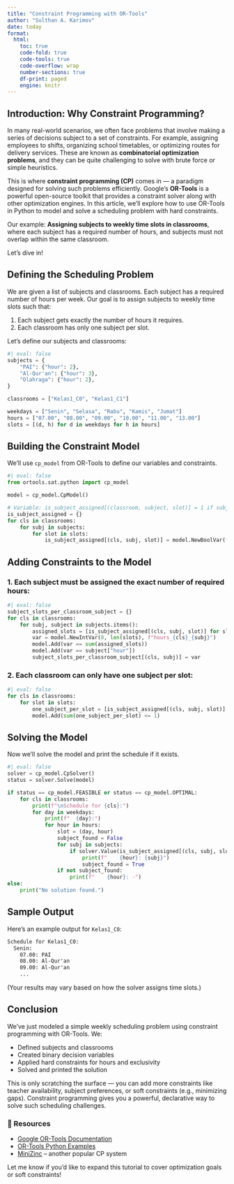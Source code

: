 ```yaml
---
title: "Constraint Programming with OR-Tools"
author: "Sulthan A. Karimov"
date: today
format:
  html:
    toc: true
    code-fold: true
    code-tools: true
    code-overflow: wrap
    number-sections: true
    df-print: paged
    engine: knitr
---
```


## Introduction: Why Constraint Programming?

In many real-world scenarios, we often face problems that involve making a series of decisions subject to a set of constraints. For example, assigning employees to shifts, organizing school timetables, or optimizing routes for delivery services. These are known as **combinatorial optimization problems**, and they can be quite challenging to solve with brute force or simple heuristics.

This is where **constraint programming (CP)** comes in — a paradigm designed for solving such problems efficiently. Google’s **OR-Tools** is a powerful open-source toolkit that provides a constraint solver along with other optimization engines. In this article, we’ll explore how to use OR-Tools in Python to model and solve a scheduling problem with hard constraints.

Our example: **Assigning subjects to weekly time slots in classrooms**, where each subject has a required number of hours, and subjects must not overlap within the same classroom.

Let’s dive in!

## Defining the Scheduling Problem

We are given a list of subjects and classrooms. Each subject has a required number of hours per week. Our goal is to assign subjects to weekly time slots such that:

1. Each subject gets exactly the number of hours it requires.
2. Each classroom has only one subject per slot.

Let’s define our subjects and classrooms:

```python
#| eval: false
subjects = {
    "PAI": {"hour": 2},
    "Al-Qur'an": {"hour": 3},
    "Olahraga": {"hour": 2},
}

classrooms = ["Kelas1_C0", "Kelas1_C1"]

weekdays = ["Senin", "Selasa", "Rabu", "Kamis", "Jumat"]
hours = ["07.00", "08.00", "09.00", "10.00", "11.00", "13.00"]
slots = [(d, h) for d in weekdays for h in hours]
```

## Building the Constraint Model

We’ll use `cp_model` from OR-Tools to define our variables and constraints.

```python
#| eval: false
from ortools.sat.python import cp_model

model = cp_model.CpModel()

# Variable: is_subject_assigned[(classroom, subject, slot)] = 1 if subject is scheduled in that slot
is_subject_assigned = {}
for cls in classrooms:
    for subj in subjects:
        for slot in slots:
            is_subject_assigned[(cls, subj, slot)] = model.NewBoolVar(f"{cls}_{subj}_{slot}")
```

## Adding Constraints to the Model

### 1. Each subject must be assigned the exact number of required hours:

```python
#| eval: false
subject_slots_per_classroom_subject = {}
for cls in classrooms:
    for subj, subject in subjects.items():
        assigned_slots = [is_subject_assigned[(cls, subj, slot)] for slot in slots]
        var = model.NewIntVar(0, len(slots), f"hours_{cls}_{subj}")
        model.Add(var == sum(assigned_slots))
        model.Add(var == subject["hour"])
        subject_slots_per_classroom_subject[(cls, subj)] = var
```

### 2. Each classroom can only have one subject per slot:

```python
#| eval: false
for cls in classrooms:
    for slot in slots:
        one_subject_per_slot = [is_subject_assigned[(cls, subj, slot)] for subj in subjects]
        model.Add(sum(one_subject_per_slot) <= 1)
```

## Solving the Model

Now we’ll solve the model and print the schedule if it exists.

```python
#| eval: false
solver = cp_model.CpSolver()
status = solver.Solve(model)

if status == cp_model.FEASIBLE or status == cp_model.OPTIMAL:
    for cls in classrooms:
        print(f"\nSchedule for {cls}:")
        for day in weekdays:
            print(f"  {day}:")
            for hour in hours:
                slot = (day, hour)
                subject_found = False
                for subj in subjects:
                    if solver.Value(is_subject_assigned[(cls, subj, slot)]) == 1:
                        print(f"    {hour}: {subj}")
                        subject_found = True
                if not subject_found:
                    print(f"    {hour}: -")
else:
    print("No solution found.")
```

## Sample Output

Here's an example output for `Kelas1_C0`:

```txt
Schedule for Kelas1_C0:
  Senin:
    07.00: PAI
    08.00: Al-Qur'an
    09.00: Al-Qur'an
    ...
```

(Your results may vary based on how the solver assigns time slots.)

## Conclusion

We’ve just modeled a simple weekly scheduling problem using constraint programming with OR-Tools. We:

* Defined subjects and classrooms
* Created binary decision variables
* Applied hard constraints for hours and exclusivity
* Solved and printed the solution

This is only scratching the surface — you can add more constraints like teacher availability, subject preferences, or soft constraints (e.g., minimizing gaps). Constraint programming gives you a powerful, declarative way to solve such scheduling challenges.

### 🔗 Resources

* [Google OR-Tools Documentation](https://developers.google.com/optimization)
* [OR-Tools Python Examples](https://github.com/google/or-tools/tree/stable/examples/python)
* [MiniZinc](https://www.minizinc.org/) – another popular CP system

Let me know if you’d like to expand this tutorial to cover optimization goals or soft constraints!

